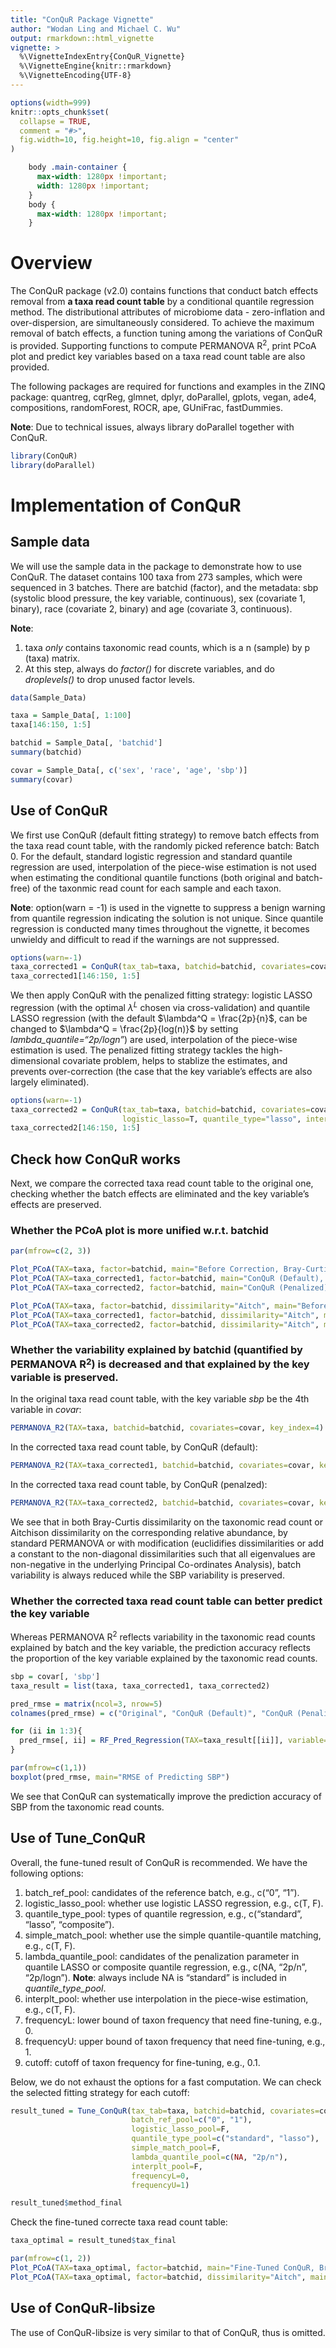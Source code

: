 ```yaml
---
title: "ConQuR Package Vignette"
author: "Wodan Ling and Michael C. Wu"
output: rmarkdown::html_vignette
vignette: >
  %\VignetteIndexEntry{ConQuR_Vignette}
  %\VignetteEngine{knitr::rmarkdown}
  %\VignetteEncoding{UTF-8}
---
```

  
```r
options(width=999)
knitr::opts_chunk$set(
  collapse = TRUE,
  comment = "#>",
  fig.width=10, fig.height=10, fig.align = "center"
)
```

```css
    body .main-container {
      max-width: 1280px !important;
      width: 1280px !important;
    }
    body {
      max-width: 1280px !important;
    }
```


# Overview

The ConQuR package (v2.0) contains functions that conduct batch effects removal from **a taxa read count table** by a conditional quantile regression method. The distributional attributes of microbiome data - zero-inflation and over-dispersion, are simultaneously considered. To achieve the maximum removal of batch effects, a function tuning among the variations of ConQuR is provided. Supporting functions to compute PERMANOVA R$^2$, print PCoA plot and predict key variables based on a taxa read count table are also provided. 

The following packages are required for functions and examples in the ZINQ package: quantreg, cqrReg, glmnet, dplyr, doParallel, gplots, vegan, ade4, compositions, randomForest, ROCR, ape, GUniFrac, fastDummies.

**Note**: Due to technical issues, always library doParallel together with ConQuR.


```r
library(ConQuR)
library(doParallel)
```


# Implementation of ConQuR

## Sample data

We will use the sample data in the package to demonstrate how to use ConQuR. The dataset contains 100 taxa from 273 samples, which were sequenced in 3 batches. There are batchid (factor), and the metadata: sbp (systolic blood pressure, the key variable, continuous), sex (covariate 1, binary), race (covariate 2, binary) and age (covariate 3, continuous). 

**Note**:

1. taxa *only* contains taxonomic read counts, which is a n (sample) by p (taxa) matrix. 
2. At this step, always do *factor()* for discrete variables, and do *droplevels()* to drop unused factor levels.

```r
data(Sample_Data)

taxa = Sample_Data[, 1:100]
taxa[146:150, 1:5]

batchid = Sample_Data[, 'batchid']
summary(batchid)

covar = Sample_Data[, c('sex', 'race', 'age', 'sbp')]
summary(covar)
```


## Use of ConQuR

We first use ConQuR (default fitting strategy) to remove batch effects from the taxa read count table, with the randomly picked reference batch: Batch 0. For the default, standard logistic regression and standard quantile regression are used, interpolation of the piece-wise estimation is not used when estimating the conditional quantile functions (both original and batch-free) of the taxonmic read count for each sample and each taxon.  

**Note**: option(warn = -1) is used in the vignette to suppress a benign warning from quantile regression indicating the solution is not unique. Since quantile regression is conducted many times throughout the vignette, it becomes unwieldy and difficult to read if the warnings are not suppressed. 

```r
options(warn=-1)
taxa_corrected1 = ConQuR(tax_tab=taxa, batchid=batchid, covariates=covar, batch_ref="0")
taxa_corrected1[146:150, 1:5]
```


We then apply ConQuR with the penalized fitting strategy: logistic LASSO regression (with the optimal $\lambda^L$ chosen via cross-validation) and quantile LASSO regression (with the default $\lambda^Q = \frac{2p}{n}$, can be changed to $\lambda^Q = \frac{2p}{log(n)}$ by setting *lambda_quantile="2p/logn"*) are used, interpolation of the piece-wise estimation is used. The penalized fitting strategy tackles the high-dimensional covariate problem, helps to stablize the estimates, and prevents over-correction (the case that the key variable's effects are also largely eliminated).  

```r
options(warn=-1)
taxa_corrected2 = ConQuR(tax_tab=taxa, batchid=batchid, covariates=covar, batch_ref="0",
                         logistic_lasso=T, quantile_type="lasso", interplt=T)
taxa_corrected2[146:150, 1:5]
```



## Check how ConQuR works

Next, we compare the corrected taxa read count table to the original one, checking whether the batch effects are eliminated and the key variable's effects are preserved. 

### Whether the PCoA plot is more unified w.r.t. batchid

```r
par(mfrow=c(2, 3))

Plot_PCoA(TAX=taxa, factor=batchid, main="Before Correction, Bray-Curtis")
Plot_PCoA(TAX=taxa_corrected1, factor=batchid, main="ConQuR (Default), Bray-Curtis")
Plot_PCoA(TAX=taxa_corrected2, factor=batchid, main="ConQuR (Penalized), Bray-Curtis")

Plot_PCoA(TAX=taxa, factor=batchid, dissimilarity="Aitch", main="Before Correction, Aitchison")
Plot_PCoA(TAX=taxa_corrected1, factor=batchid, dissimilarity="Aitch", main="ConQuR (Default), Aitchison")
Plot_PCoA(TAX=taxa_corrected2, factor=batchid, dissimilarity="Aitch", main="ConQuR (Penalized), Aitchison")

```



### Whether the variability explained by batchid (quantified by PERMANOVA R$^2$) is decreased and that explained by the key variable is preserved. 

In the original taxa read count table, with the key variable *sbp* be the 4th variable in *covar*:
```r
PERMANOVA_R2(TAX=taxa, batchid=batchid, covariates=covar, key_index=4)
```

In the corrected taxa read count table, by ConQuR (default):
```r
PERMANOVA_R2(TAX=taxa_corrected1, batchid=batchid, covariates=covar, key_index=4)
```

In the corrected taxa read count table, by ConQuR (penalzed):
```r
PERMANOVA_R2(TAX=taxa_corrected2, batchid=batchid, covariates=covar, key_index=4)
```

We see that in both Bray-Curtis dissimilarity on the taxonomic read count or Aitchison dissimilarity on the corresponding relative abundance, by standard PERMANOVA or with modification (euclidifies dissimilarities or add a constant to the non-diagonal dissimilarities such that all eigenvalues are non-negative in the underlying Principal Co-ordinates Analysis), batch variability is always reduced while the SBP variability is preserved. 


### Whether the corrected taxa read count table can better predict the key variable

Whereas PERMANOVA R$^2$ reflects variability in the taxonomic read counts explained by batch and the key variable, the prediction accuracy reflects the proportion of the key variable explained by the taxonomic read counts. 

```r
sbp = covar[, 'sbp']
taxa_result = list(taxa, taxa_corrected1, taxa_corrected2)

pred_rmse = matrix(ncol=3, nrow=5)
colnames(pred_rmse) = c("Original", "ConQuR (Default)", "ConQuR (Penalized)")

for (ii in 1:3){
  pred_rmse[, ii] = RF_Pred_Regression(TAX=taxa_result[[ii]], variable=sbp)$rmse_across_fold
}

par(mfrow=c(1,1))
boxplot(pred_rmse, main="RMSE of Predicting SBP")
```

We see that ConQuR can systematically improve the prediction accuracy of SBP from the taxonomic read counts. 


## Use of Tune_ConQuR 

Overall, the fune-tuned result of ConQuR is recommended. We have the following options:

1. batch_ref_pool: candidates of the reference batch, e.g., c("0", "1").
2. logistic_lasso_pool: whether use logistic LASSO regression, e.g., c(T, F).
3. quantile_type_pool: types of quantile regression, e.g., c("standard", "lasso", "composite").
4. simple_match_pool: whether use the simple quantile-quantile matching, e.g., c(T, F).
5. lambda_quantile_pool: candidates of the penalization parameter in quantile LASSO or composite quantile regression, e.g., c(NA, "2p/n", "2p/logn"). **Note**: always include NA is "standard" is included in *quantile_type_pool*. 
6. interplt_pool: whether use interpolation in the piece-wise estimation, e.g., c(T, F).
7. frequencyL: lower bound of taxon frequency that need fine-tuning, e.g., 0.
8. frequencyU: upper bound of taxon frequency that need fine-tuning, e.g., 1.
9. cutoff: cutoff of taxon frequency for fine-tuning, e.g., 0.1. 

Below, we do not exhaust the options for a fast computation. We can check the selected fitting strategy for each cutoff:
```r
result_tuned = Tune_ConQuR(tax_tab=taxa, batchid=batchid, covariates=covar,
                           batch_ref_pool=c("0", "1"),
                           logistic_lasso_pool=F, 
                           quantile_type_pool=c("standard", "lasso"),
                           simple_match_pool=F,
                           lambda_quantile_pool=c(NA, "2p/n"),
                           interplt_pool=F,
                           frequencyL=0,
                           frequencyU=1)

result_tuned$method_final
```

Check the fine-tuned correcte taxa read count table:
```r
taxa_optimal = result_tuned$tax_final

par(mfrow=c(1, 2))
Plot_PCoA(TAX=taxa_optimal, factor=batchid, main="Fine-Tuned ConQuR, Bray-Curtis")
Plot_PCoA(TAX=taxa_optimal, factor=batchid, dissimilarity="Aitch", main="Fine-Tuned ConQuR, Aitchison")

```



## Use of ConQuR-libsize

The use of ConQuR-libsize is very similar to that of ConQuR, thus is omitted. 

